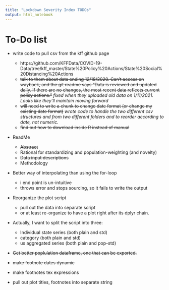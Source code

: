 ```yaml
---
title: "Lockdown Severity Index TODOs"
output: html_notebook
---
```


# To-Do list

- write code to pull csv from the kff github page
  * https://github.com/KFFData/COVID-19-Data/tree/kff_master/State%20Policy%20Actions/State%20Social%20Distancing%20Actions
  * ~~talk to them about data ending 12/18/2020. Can't access on wayback, and the git readme says "Data is reviewed and updated daily. If there are no changes, the most recent data reflects current policy actions."~~ *fixed when they uploaded old data on 1/11/2021. Looks like they'll maintain moving forward*
  * ~~will need to write a chunk to change date format (or change my existing date format)~~ *wrote code to handle the two different csv structures and from two different folders and to reorder according to date, not numeric.*
  * ~~find out how to download inside R instead of manual~~
  
- ReadMe
  * ~~Abstract~~
  * Rational for standardizing and population-weighting (and novelty)
  * ~~Data input descriptions~~
  * Methodology

- Better way of interpolating than using the for-loop
  * i end point is un-intuitive
  * throws error and stops sourcing, so it fails to write the output
  
- Reorganize the plot script
  * pull out the data into separate script
  * or at least re-organize to have a plot right after its dplyr chain. 
  
- Actually, I want to split the script into three:
  * Individual state series (both plain and std)
  * category (both plain and std)
  * us aggregated series (both plain and pop-std)
  
- ~~Get better poplulation dataframe, one that can be exported.~~

- ~~make footnote dates dynamic~~

- make footnotes tex expressions

- pull out plot titles, footnotes into separate string
